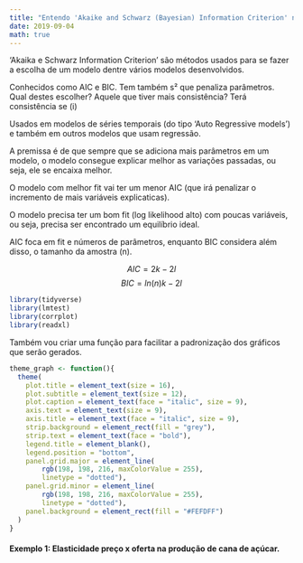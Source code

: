 ```yaml
---
title: "Entendo 'Akaike and Schwarz (Bayesian) Information Criterion' na Prática"
date: 2019-09-04
math: true
---
```


'Akaika e Schwarz Information Criterion' são métodos usados para se fazer a escolha de um modelo dentre vários modelos desenvolvidos.

Conhecidos como AIC e BIC. Tem também s² que penaliza parâmetros. Qual destes escolher? Aquele que tiver mais consistência? Terá consistência se (i) 

Usados em modelos de séries temporais (do tipo 'Auto Regressive models') e também em outros modelos que usam regressão.

A premissa é de que sempre que se adiciona mais parâmetros em um modelo, o modelo consegue explicar melhor as variações passadas, ou seja, ele se encaixa melhor.

O modelo com melhor fit vai ter um menor AIC (que irá penalizar o incremento de mais variáveis explicaticas).

O modelo precisa ter um bom fit (log likelihood alto) com poucas variáveis, ou seja, precisa ser encontrado um equilíbrio ideal. 

AIC foca em fit e números de parâmetros, enquanto BIC considera além disso, o tamanho da amostra (n).

$$AIC = 2k - 2l$$
$$BIC = ln(n)k - 2l$$



```r
library(tidyverse)
library(lmtest)
library(corrplot)
library(readxl)
```

Também vou criar uma função para facilitar a padronização dos gráficos que serão gerados.

```r
theme_graph <- function(){
  theme(
    plot.title = element_text(size = 16),
    plot.subtitle = element_text(size = 12),
    plot.caption = element_text(face = "italic", size = 9),
    axis.text = element_text(size = 9),
    axis.title = element_text(face = "italic", size = 9),
    strip.background = element_rect(fill = "grey"),
    strip.text = element_text(face = "bold"),
    legend.title = element_blank(),
    legend.position = "bottom",
    panel.grid.major = element_line(
        rgb(198, 198, 216, maxColorValue = 255),
        linetype = "dotted"), 
    panel.grid.minor = element_line(
        rgb(198, 198, 216, maxColorValue = 255),
        linetype = "dotted"),
    panel.background = element_rect(fill = "#FEFDFF")
  )
}
```

#### Exemplo 1: Elasticidade preço x oferta na produção de cana de açúcar.

